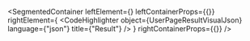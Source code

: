 
<SegmentedContainer
  leftElement={<UserPageResultDesc />}
  leftContainerProps={{}}
  rightElement={
    <CodeHighlighter
      object={UserPageResultVisualJson}
      language={"json"}
      title={"Result"}
    />
  }
  rightContainerProps={{}}
/>

